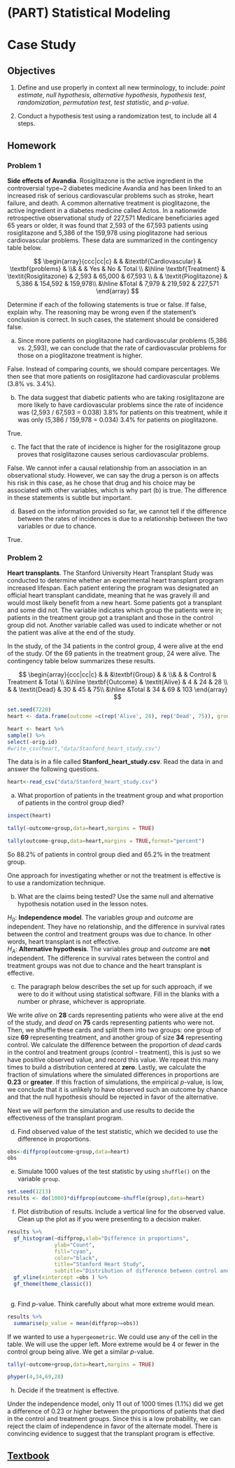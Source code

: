 # (PART) Statistical Modeling {-} 

# Case Study {#CS3}


## Objectives

1) Define and use properly in context all new terminology, to include: *point estimate*, *null hypothesis*, *alternative hypothesis*, *hypothesis test*, *randomization*, *permutation test*, *test statistic*, and *$p$-value*.  

2) Conduct a hypothesis test using a randomization test, to include all 4 steps.


## Homework 

### Problem 1  

**Side effects of Avandia**. Rosiglitazone is the active ingredient in the controversial type~2 diabetes medicine Avandia and has been linked to an increased risk of serious cardiovascular problems such as stroke, heart failure, and death. A common alternative treatment is pioglitazone, the active ingredient in a diabetes medicine called Actos. In a nationwide retrospective observational study of 227,571 Medicare beneficiaries aged  65 years or older, it was found that 2,593 of the 67,593 patients using rosiglitazone and 5,386 of the 159,978 using pioglitazone had serious cardiovascular problems. These data are summarized in the contingency table below.

$$
\begin{array}{ccc|cc|c} & & &\textbf{Cardiovascular} & \textbf{problems} &
\\& & 		& Yes 	& No 		& Total	\\
&\hline \textbf{Treatment}		& \textit{Rosiglitazone} 	& 2,593	& 65,000		& 67,593 	\\
& & \textit{Pioglitazone}		& 5,386 	& 154,592 	& 159,978\\
&\hline	&Total			& 7,979	& 219,592		& 227,571
\end{array} 
$$

Determine if each of the following statements is true or false. If false, explain why. The reasoning may be wrong even if the statement's conclusion is correct. In such cases, the statement should be considered false.

a. Since more patients on pioglitazone had cardiovascular problems (5,386 vs. 2,593), we can conclude that the rate of cardiovascular problems for those on a pioglitazone treatment is higher.  

False. Instead of comparing counts, we should compare percentages. We then see that more patients on rosiglitazone had cardiovascular problems (3.8% vs. 3.4%). 

b. The data suggest that diabetic patients who are taking rosiglitazone are more likely to have cardiovascular problems since the rate of incidence was (2,593 / 67,593 = 0.038) 3.8\% for patients on this treatment, while it was only (5,386 / 159,978 = 0.034) 3.4\% for patients on pioglitazone.  

True.  

c. The fact that the rate of incidence is higher for the rosiglitazone group proves that rosiglitazone causes serious cardiovascular problems.  

False. We cannot infer a causal relationship from an association in an observational study. However, we can say the drug a person is on affects his risk in this case, as he chose that drug and his choice may be associated with other variables, which is why part (b) is true. The difference in these statements is subtle but important.


d. Based on the information provided so far, we cannot tell if the difference between the rates of incidences is due to a relationship between the two variables or due to chance.

True. 



### Problem 2  

**Heart transplants**. The Stanford University Heart Transplant Study was conducted to determine whether an experimental heart transplant program increased lifespan. Each patient entering the program was designated an official heart transplant candidate, meaning that he was gravely ill and would most likely benefit from a new heart. Some patients got a transplant and some did not. The variable \texttt{group} indicates which group the patients were in; patients in the treatment group got a transplant and those in the control group did not. Another variable called \texttt{outcome} was used to indicate whether or not the patient was alive at the end of the study.

In the study, of the 34 patients in the control group, 4 were alive at the end of the study. Of the 69 patients in the treatment group, 24 were alive. The contingency table below summarizes these results.

$$
\begin{array}{ccc|cc|c} & & &\textbf{Group} &  &
\\& & 		& Control 	& Treatment 		& Total	\\
&\hline \textbf{Outcome}		& \textit{Alive} 	& 4	 	& 24			& 28 	\\
& & \textit{Dead}		& 30		& 45	 		& 75\\
&\hline	&Total				& 34		& 69			& 103
\end{array} 
$$

```r
set.seed(7220)
heart <- data.frame(outcome =c(rep('Alive', 28), rep('Dead', 75)), group = c(rep(c('Control', 'Treatment'), c(4, 24)), rep(c('Control', 'Treatment'), c(30, 45))))

heart <- heart %>%
sample() %>%
select(-orig.id)
#write_csv(heart,"data/Stanford_heart_study.csv")
```

The data is in a file called **Stanford_heart_study.csv**. Read the data in and answer the following questions.

```r
heart<-read_csv("data/Stanford_heart_study.csv")
```


a. What proportion of patients in the treatment group and what proportion of patients in the control group died?  

```r
inspect(heart)
```

```r
tally(~outcome+group,data=heart,margins = TRUE)
```

```r
tally(outcome~group,data=heart,margins = TRUE,format="percent")
```

So 88.2% of patients in control group died and 65.2% in the treatment group.

One approach for investigating whether or not the treatment is effective is to use a randomization technique.  

b. What are the claims being tested? Use the same null and alternative hypothesis notation used in the lesson notes.  

$H_0$: **Independence model**. The variables *group* and *outcome* are independent. They have no relationship, and the difference in survival rates between the control and treatment groups was due to chance. In other words, heart transplant is not effective.   
$H_A$: **Alternative hypothesis**. The variables *group* and *outcome* are **not** independent. The difference in survival rates between the control and treatment groups was not due
to chance and the heart transplant is effective.

c.  The paragraph below describes the set up for such approach, if we were to do it without using statistical software. Fill in the blanks with a number or phrase, whichever is appropriate.


We write *alive* on **28** cards representing patients who were alive at the end of the study, and *dead* on **75** cards representing patients who were not. Then, we shuffle these cards and split them into two groups: one group of size **69** representing treatment, and another group of size **34** representing control. We calculate the difference between the proportion of *dead* cards in the control and treatment groups (control - treatment), this is just so we have positive observed value, and record this value. We repeat this many times to build a distribution centered at **zero**. Lastly, we calculate the fraction of simulations where the simulated differences in proportions are **0.23** or **greater**. If this fraction of simulations, the empirical $p$-value, is low, we conclude that it is unlikely to have observed such an outcome by chance and that the null hypothesis should be rejected in favor of the alternative.


Next we will perform the simulation and use results to decide the effectiveness of the transplant program.

d.  Find observed value of the test statistic, which we decided to use the difference in proportions.

```r
obs<-diffprop(outcome~group,data=heart)
obs
```


e. Simulate 1000 values of the test statistic by using `shuffle()` on the variable `group`.

```r
set.seed(1213)
results <- do(1000)*diffprop(outcome~shuffle(group),data=heart)
```


f. Plot distribution of results. Include a vertical line for the observed value. Clean up the plot as if you were presenting to a decision maker.

```r
results %>%
  gf_histogram(~diffprop,xlab="Difference in proportions",
               ylab="Count",
               fill="cyan",
               color="black",
               title="Stanford Heart Study",
               subtitle="Distribution of difference between control and treatment groups") %>%
  gf_vline(xintercept =obs ) %>%
  gf_theme(theme_classic())
  
```

g. Find $p$-value. Think carefully about what more extreme would mean.

```r
results %>%
  summarise(p_value = mean(diffprop>=obs))
```

If we wanted to use a `hypergeometric`. We could use any of the cell in the table. We will use the upper left. More extreme would be 4 or fewer in the control group being alive. We get a similar $p$-value.

```r
tally(~outcome+group,data=heart,margins = TRUE)
```
```r
phyper(4,34,69,28)
```


h. Decide if the treatment is effective.

Under the independence model, only 11 out of 1000 times (1.1%) did we get a difference of 0.23 or higher between the proportions of patients that died in the control and treatment groups. Since this is a low probability, we can reject the claim of independence in favor of the alternate model. There is convincing evidence to suggest that the transplant program is effective.


## [Textbook](https://ds-usafa.github.io/Computational-Probability-and-Statistics/CS3.html) {-}
